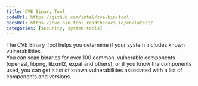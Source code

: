 ```yaml
---
title: CVE Binary Tool
codeUrl: https://github.com/intel/cve-bin-tool
docsUrl: https://cve-bin-tool.readthedocs.io/en/latest/
categories: [security, system-tools]
---
```


The CVE Binary Tool helps you determine if your system includes known vulnerabilities.  
You can scan binaries for over 100 common, vulnerable components (openssl, libpng, libxml2, expat and others), or if you know the components used,
you can get a list of known vulnerabilities associated with a list of components and versions.
